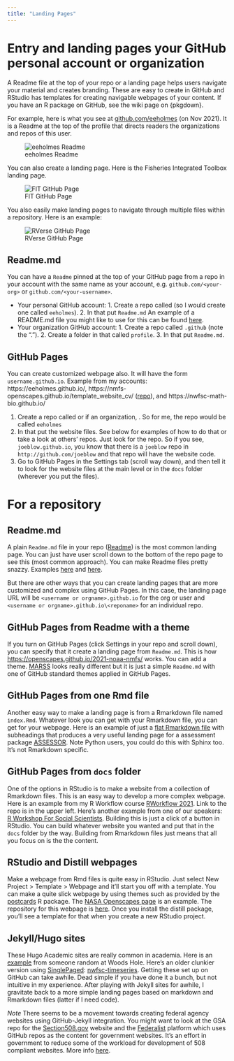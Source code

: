 ```yaml
---
title: "Landing Pages"
---
```


# Entry and landing pages your GitHub personal account or organization

A Readme file at the top of your repo or a landing page helps users navigate your material and creates branding. These are easy to create in GitHub and RStudio has templates for creating navigable webpages of your content. If you have an R package on GitHub, see the wiki page on {pkgdown}.

For example, here is what you see at [github.com/eeholmes](https://github.com/eeholmes) (on Nov 2021). It is a Readme at the top of the profile that directs readers the organizations and repos of this user.

![eeholmes Readme](https://raw.githubusercontent.com/nmfs-openscapes/.github/main/images/eeholmes.png)

You can also create a landing page. Here is the Fisheries Integrated Toolbox landing page.

![FIT GitHub Page](https://raw.githubusercontent.com/nmfs-openscapes/.github/main/images/FIT.png)

You also easily make landing pages to navigate through multiple files within a repository. Here is an example:

![RVerse GitHub Page](https://raw.githubusercontent.com/nmfs-openscapes/.github/main/images/RVerse.png)

## Readme.md

You can have a `Readme` pinned at the top of your GitHub page from a repo in your account with the same name as your account, e.g. `github.com/<your-org>` or `github.com/<your-username>`.

-   Your personal GitHub account: 1. Create a repo called <your-username> (so I would create one called `eeholmes`). 2. In that put `Readme.md` An example of a README.md file you might like to use for this can be found [here](https://github.com/nmfs-openscapes/template_website_cv/blob/main/README_example.md).
-   Your organization GitHub account: 1. Create a repo called `.github` (note the "."). 2. Create a folder in that called `profile`. 3. In that put `Readme.md`.

## GitHub Pages

You can create customized webpage also. It will have the form `username.github.io`. Example from my accounts: https://eeholmes.github.io/, https://nmfs-openscapes.github.io/template_website_cv/ ([repo](https://github.com/nmfs-openscapes/template_website_cv)), and https://nwfsc-math-bio.github.io/

1.  Create a repo called <your-username> or if an organization, <your-orgname>. So for me, the repo would be called `eeholmes`
2.  In that put the website files. See below for examples of how to do that or take a look at others' repos. Just look for the <username> repo. So if you see, `joeblow.github.io`, you know that there is a `joeblow` repo in `http://github.com/joeblow` and that repo will have the website code.
3.  Go to GitHub Pages in the Settings tab (scroll way down), and then tell it to look for the website files at the main level or in the `docs` folder (wherever you put the files).

# For a repository

## Readme.md

A plain `Readme.md` file in your repo ([Readme](https://github.com/nmfs-openscapes/.github/wiki/4-Documentation#readme)) is the most common landing page. You can just have user scroll down to the bottom of the repo page to see this (most common approach). You can make Readme files pretty snazzy. Examples [here](https://project-awesome.org/matiassingers/awesome-readme) and [here](https://github.com/abhisheknaiidu/awesome-github-profile-readme).

But there are other ways that you can create landing pages that are more customized and complex using GitHub Pages. In this case, the landing page URL will be `<username or orgname>.github.io` for the org or user and `<username or orgname>.github.io\<reponame>` for an individual repo.

## GitHub Pages from Readme with a theme

If you turn on GitHub Pages (click Settings in your repo and scroll down), you can specify that it create a landing page from `Readme.md`. This is how <https://openscapes.github.io/2021-noaa-nmfs/> works. You can add a theme. [MARSS](https://nwfsc-timeseries.github.io/MARSS/) looks really different but it is just a simple `Readme.md` with one of GitHub standard themes applied in GitHub Pages.

## GitHub Pages from one Rmd file

Another easy way to make a landing page is from a Rmarkdown file named `index.Rmd`. Whatever look you can get with your Rmarkdown file, you can get for your webpage. Here is an example of just a [flat Rmarkdown file](https://github.com/mdscheuerell/ASSESSOR/blob/master/docs/index.Rmd) with subheadings that produces a very useful landing page for a assessment package [ASSESSOR](https://mdscheuerell.github.io/ASSESSOR/). Note Python users, you could do this with Sphinx too. It's not Rmarkdown specific.

## GitHub Pages from `docs` folder

One of the options in RStudio is to make a website from a collection of Rmarkdown files. This is an easy way to develop a more complex webpage. Here is an example from my R Workflow course [RWorkflow 2021](https://github.com/RVerse-Tutorials/RWorkflow-NWFSC-2021). Link to the repo is in the upper left. Here's another example from one of our speakers: [R Workshop For Social Scientists](https://emilymarkowitz-noaa.github.io/RWorkshopForSocialScientists/index.html). Building this is just a click of a button in RStudio. You can build whatever website you wanted and put that in the `docs` folder by the way. Building from Rmarkdown files just means that all you focus on is the the content.

## RStudio and Distill webpages

Make a webpage from Rmd files is quite easy in RStudio. Just select New Project \> Template \> Webpage and it'll start you off with a template. You can make a quite slick webpage by using themes such as provided by the [postcards](https://cran.r-project.org/web/packages/postcards/index.html) R package. The [NASA Openscapes page](https://nasa-openscapes.github.io/) is an example. The repository for this webpage is [here](https://github.com/NASA-Openscapes/NASA-Openscapes.github.io). Once you install the distill package, you'll see a template for that when you create a new RStudio project.

## Jekyll/Hugo sites

These Hugo Academic sites are really common in academia. Here is an [example](https://alexanderlabwhoi.github.io/) from someone random at Woods Hole. Here's an older clunkier version using [SinglePaged](https://github.com/t413/SinglePaged): [nwfsc-timeseries](https://nwfsc-timeseries.github.io/). Getting these set up on GitHub can take awhile. Dead simple if you have done it a bunch, but not intuitive in my experience. After playing with Jekyll sites for awhile, I gravitate back to a more simple landing pages based on markdown and Rmarkdown files (latter if I need code).

*Note* There seems to be a movement towards creating federal agency websites using GitHub-Jekyll integration. You might want to look at the GSA repo for the [Section508.gov](https://github.com/GSA/Section508.gov) website and the [Federalist](https://federalist.18f.gov/) platform which uses GitHub repos as the content for government websites. It's an effort in government to reduce some of the workload for development of 508 compliant websites. More info [here](https://github.com/18F/federalist).
